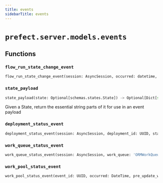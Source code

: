 ```yaml
---
title: events
sidebarTitle: events
---
```


# `prefect.server.models.events`

## Functions

### `flow_run_state_change_event` <sup><a href="https://github.com/PrefectHQ/prefect/blob/main/src/prefect/server/models/events.py#L42" target="_blank"><Icon icon="github" style="width: 14px; height: 14px;" /></a></sup>

```python
flow_run_state_change_event(session: AsyncSession, occurred: datetime, flow_run: ORMFlowRun, initial_state_id: Optional[UUID], initial_state: Optional[schemas.states.State], validated_state_id: Optional[UUID], validated_state: schemas.states.State) -> Event
```

### `state_payload` <sup><a href="https://github.com/PrefectHQ/prefect/blob/main/src/prefect/server/models/events.py#L262" target="_blank"><Icon icon="github" style="width: 14px; height: 14px;" /></a></sup>

```python
state_payload(state: Optional[schemas.states.State]) -> Optional[Dict[str, str]]
```


Given a State, return the essential string parts of it for use in an
event payload


### `deployment_status_event` <sup><a href="https://github.com/PrefectHQ/prefect/blob/main/src/prefect/server/models/events.py#L294" target="_blank"><Icon icon="github" style="width: 14px; height: 14px;" /></a></sup>

```python
deployment_status_event(session: AsyncSession, deployment_id: UUID, status: DeploymentStatus, occurred: DateTime) -> Event
```

### `work_queue_status_event` <sup><a href="https://github.com/PrefectHQ/prefect/blob/main/src/prefect/server/models/events.py#L365" target="_blank"><Icon icon="github" style="width: 14px; height: 14px;" /></a></sup>

```python
work_queue_status_event(session: AsyncSession, work_queue: 'ORMWorkQueue', occurred: DateTime) -> Event
```

### `work_pool_status_event` <sup><a href="https://github.com/PrefectHQ/prefect/blob/main/src/prefect/server/models/events.py#L401" target="_blank"><Icon icon="github" style="width: 14px; height: 14px;" /></a></sup>

```python
work_pool_status_event(event_id: UUID, occurred: DateTime, pre_update_work_pool: Optional['ORMWorkPool'], work_pool: 'ORMWorkPool') -> Event
```
